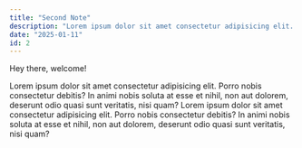 ```yaml
---
title: "Second Note"
description: "Lorem ipsum dolor sit amet consectetur adipisicing elit. Harum, ex!"
date: "2025-01-11"
id: 2
---
```


<Note emoji="👋">Hey there, welcome!</Note>

Lorem ipsum dolor sit amet consectetur adipisicing elit. Porro nobis consectetur debitis? In animi nobis soluta at esse et nihil, non aut dolorem, deserunt odio quasi sunt veritatis, nisi quam?
Lorem ipsum dolor sit amet consectetur adipisicing elit. Porro nobis consectetur debitis? In animi nobis soluta at esse et nihil, non aut dolorem, deserunt odio quasi sunt veritatis, nisi quam?